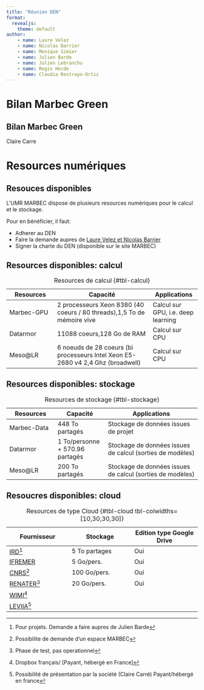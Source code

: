 ```yaml
---
title: "Réunion DEN"
format:
  revealjs:
    theme: default
author:
    - name: Laure Velez
    - name: Nicolas Barrier
    - name: Monique Simier
    - name: Julien Barde
    - name: Julien Lebranchu
    - name: Regis Hocde
    - name: Claudia Restrepo-Ortiz
---
```


# Bilan Marbec Green

## Bilan Marbec Green

Claire Carre

# Resources numériques

## Resouces disponibles

L'UMR MARBEC dispose de plusieurs resources numériques pour le calcul et le stockage.

Pour en bénéficier, il faut:

-   Adherer au DEN
-   Faire la demande aupres de [Laure Velez et Nicolas Barrier](mailto:laure.velez@umontpellier.fr,nicolas.barrier@ird.fr)
-   Signer la charte du DEN (disponible sur le site MARBEC)

## Resources disponibles: calcul {.smaller}

| Resources  | Capacité                                                                        | Applications                       |
|------------------|------------------------------------|------------------|
| Marbec-GPU | 2 processeurs Xeon 8380 (40 coeurs / 80 threads),1,5 To de mémoire vive         | Calcul sur GPU, i.e. deep learning |
| Datarmor   | 11088 coeurs,128 Go de RAM                                                      | Calcul sur CPU                     |
| Meso\@LR   | 6 noeuds de 28 coeurs (bi processeurs Intel Xeon E5-2680 v4 2,4 Ghz (broadwell) | Calcul sur CPU                     |

: Resources de calcul {#tbl-calcul}

## Resources disponibles: stockage {.smaller}

| Resources   | Capacité                        | Applications                                              |
|------------------|-------------------|-----------------------------------|
| Marbec-Data | 448 To partagés                 | Stockage de données issues de projet                      |
| Datarmor    | 1 To/personne + 570.96 partagés | Stockage de données issues de calcul (sorties de modèles) |
| Meso\@LR    | 200 To partagés                 | Stockage de données issues de calcul (sorties de modèles) |

: Resources de stockage {#tbl-stockage}

## Resoucres disponibles: cloud {.smaller}

| Fournisseur                                      | Stockage                | Edition type Google Drive |
|------------------------|------------------------|-------------------------|
| [IRD](https://drive.ird.fr)[^1]                  | 5 To partages | Oui                       |
| [IFREMER](https://cloud.ifemer.fr)               | 5 Go/pers.              | Oui                       |
| [CNRS](https://mycore.core-cloud.net)[^2]        | 100 Go/pers.            | Oui                       |
| [RENATER](https://drive.demo.renater.fr)[^3]     | 20 Go/pers.             | Oui                       |
| [WIMI](https://www.wimi-teamwork.com/fr/)[^4] |                         |                           |
| [LEVIIA](https://www.leviia.com/)[^5]            |                         |                           |

: Resources de type Cloud {#tbl-cloud tbl-colwidths=\[10,30,30,30\]}

[^1]: Pour projets. Demande a faire aupres de Julien Barde
[^2]: Possibilite de demande d'un espace MARBEC
[^3]: Phase de test, pas operationnel
[^4]: Dropbox français/ \[Payant, hébergé en France\]
[^5]: Possibilité de présentation par la société (Claire Carré) Payant/hébergé en france